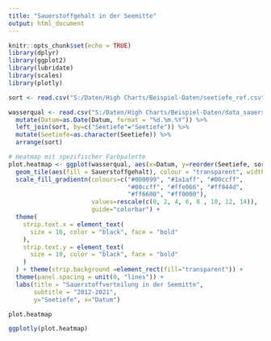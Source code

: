 ---
title: "Sauerstoffgehalt in der Seemitte"
output: html_document
---

```{r setup, include=FALSE}
knitr::opts_chunk$set(echo = TRUE)
library(dplyr)
library(ggplot2)
library(lubridate)
library(scales)
library(plotly)

sort <- read.csv("S:/Daten/High Charts/Beispiel-Daten/seetiefe_ref.csv", header = TRUE, sep=";")

wasserqual <- read.csv("S:/Daten/High Charts/Beispiel-Daten/data_sauerstoff_see.csv", header = TRUE, sep=";") %>% 
  mutate(Datum=as.Date(Datum, format = "%d.%m.%Y")) %>% 
  left_join(sort, by=c("Seetiefe"="Seetiefe")) %>% 
  mutate(Seetiefe=as.character(Seetiefe)) %>% 
  arrange(sort)

# Heatmap mit spezifischer Farbpalette
plot.heatmap <- ggplot(wasserqual, aes(x=Datum, y=reorder(Seetiefe, sort))) +
  geom_tile(aes(fill = Sauerstoffgehalt), colour = "transparent", width = 50, height = 2) +
  scale_fill_gradientn(colours=c("#000099", "#1a1aff", "#00ccff",
                                 "#00ccff", "#ffe066", "#ff944d",
                                 "#ff6600", "#ff0000"),
                       values=rescale(c(0, 2, 4, 6, 8 , 10, 12, 14)),
                       guide="colorbar") + 
  theme(
    strip.text.x = element_text(
      size = 10, color = "black", face = "bold"
    ),
    strip.text.y = element_text(
      size = 10, color = "black", face = "bold"
    )
  ) + theme(strip.background =element_rect(fill="transparent")) + 
  theme(panel.spacing = unit(0, "lines")) +
  labs(title = "Sauerstoffverteilung in der Seemitte", 
       subtitle = "2012-2021",
       y="Seetiefe", x="Datum") 

```


```{r include=FALSE}
plot.heatmap
```


```{r echo=FALSE}
ggplotly(plot.heatmap)

```

